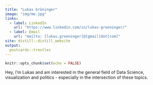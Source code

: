 ```yaml
---
title: "Lukas Gröninger"
image: "img/me.jpg"
links:
  - label: LinkedIn
    url: "https://www.linkedin.com/in/lukas-groeninger/"
  - label: Email
    url: "mailto: [lukas.groeninger]@[gmail]dot[com]"
site: distill::distill_website
output:
  postcards::trestles
---
```


```r
knitr::opts_chunk$set(echo = FALSE)
```


Hey, I'm Lukas and am interested in the general field of Data Science, visualization
and politics - especially in the intersection of these topics. 